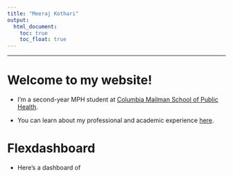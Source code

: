 ```yaml
---
title: "Meeraj Kothari"
output: 
  html_document:
    toc: true
    toc_float: true
---
```


---

# Welcome to my website! 

* I'm a second-year MPH student at [Columbia Mailman School of Public Health](https://www.mailman.columbia.edu). 

* You can learn about my professional and academic experience [here](about.html).


# Flexdashboard

* Here's a dashboard of 